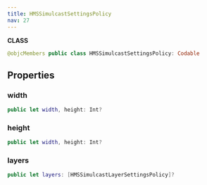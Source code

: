 ```yaml
---
title: HMSSimulcastSettingsPolicy
nav: 27
---
```


**CLASS**
```swift
@objcMembers public class HMSSimulcastSettingsPolicy: Codable
```
## Properties
### width
```swift
public let width, height: Int?
```
### height
```swift
public let width, height: Int?
```
### layers
```swift
public let layers: [HMSSimulcastLayerSettingsPolicy]?
```
